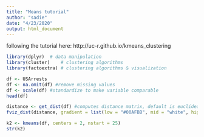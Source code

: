 ```yaml
---
title: "Means tutorial"
author: "sadie"
date: "4/23/2020"
output: html_document
---
```


following the tutorial here: http://uc-r.github.io/kmeans_clustering

```r
library(dplyr)  # data manipulation
library(cluster)    # clustering algorithms
library(factoextra) # clustering algorithms & visualization
```

```r
df <- USArrests
df <- na.omit(df) #remove missing values
df <- scale(df) #standardize to make variable comparable 
head(df)
```

```r
distance <- get_dist(df) #computes distance matrix, default is euclidean
fviz_dist(distance, gradient = list(low = "#00AFBB", mid = "white", high = "#FC4E07")) #heatmap of distance matrix
```
```r
k2 <- kmeans(df, centers = 2, nstart = 25)
str(k2)
```
```r

```

